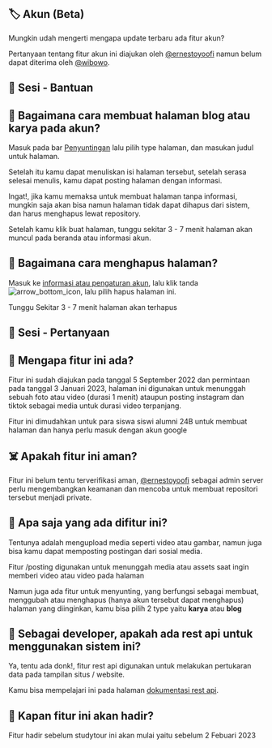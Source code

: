 
## 🏷 Akun (Beta)

Mungkin udah mengerti mengapa update terbaru ada fitur akun?

Pertanyaan tentang fitur akun ini diajukan oleh [@ernestoyoofi](https://sp24b.vercel.app/s?na=13) namun belum dapat diterima oleh [@wibowo](https://sp24b.vercel.app/s?na=18).

## 📝 Sesi - Bantuan

## 📝 Bagaimana cara membuat halaman blog atau karya pada akun?

Masuk pada bar [Penyuntingan](https://spna.vercel.app/s?pg=akun&viewpage=1) lalu pilih type halaman, dan masukan judul untuk halaman.

Setelah itu kamu dapat menuliskan isi halaman tersebut, setelah serasa selesai menulis, kamu dapat posting halaman dengan informasi.

<Callout type="error" emoji="️🚫">
 Ingat!, jika kamu memaksa untuk membuat halaman tanpa informasi, mungkin saja akan bisa namun halaman tidak dapat dihapus dari sistem, dan harus menghapus lewat repository.
</Callout>

Setelah kamu klik buat halaman, tunggu sekitar 3 - 7 menit halaman akan muncul pada beranda atau informasi akun.

## 🤔 Bagaimana cara menghapus halaman?

Masuk ke [informasi atau pengaturan akun](https://spna.vercel.app/s?pg=akun), lalu klik tanda ![arrow_bottom_icon](/icon/arrow_bottom_icon.png), lalu pilih hapus halaman ini.

Tunggu Sekitar 3 - 7 menit halaman akan terhapus

## 📝 Sesi - Pertanyaan

## 🤔 Mengapa fitur ini ada?

Fitur ini sudah diajukan pada tanggal 5 September 2022 dan permintaan pada tanggal 3 Januari 2023, halaman ini digunakan untuk menunggah sebuah foto atau video (durasi 1 menit) ataupun posting instagram dan tiktok sebagai media untuk durasi video terpanjang.

Fitur ini dimudahkan untuk para siswa siswi alumni 24B untuk membuat halaman dan hanya perlu masuk dengan akun google

## ☠️ Apakah fitur ini aman?

Fitur ini belum tentu terverifikasi aman, [@ernestoyoofi](https://sp24b.vercel.app/s?na=13) sebagai admin server perlu mengembangkan keamanan dan mencoba untuk membuat repositori tersebut menjadi private.

## 📝 Apa saja yang ada difitur ini?

Tentunya adalah mengupload media seperti video atau gambar, namun juga bisa kamu dapat memposting postingan dari sosial media.

Fitur /posting digunakan untuk menunggah media atau assets saat ingin memberi video atau video pada halaman

Namun juga ada fitur untuk menyunting, yang berfungsi sebagai membuat, menggubah atau menghapus (hanya akun tersebut dapat menghapus) halaman yang diinginkan, kamu bisa pilih 2 type yaitu **karya** atau **blog**

## 🤔 Sebagai developer, apakah ada rest api untuk menggunakan sistem ini?

Ya, tentu ada donk!, fitur rest api digunakan untuk melakukan pertukaran data pada tampilan situs / website.

Kamu bisa mempelajari ini pada halaman [dokumentasi rest api](/docs/api).

## 🤔 Kapan fitur ini akan hadir?

Fitur hadir sebelum studytour ini akan mulai yaitu sebelum 2 Febuari 2023
